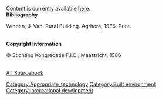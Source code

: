 Content is currently available [http://www.cd3wd.com/cd3wd_40/JF/434/25-672.pdf here]. <br> '''Bibliography''' 

Winden, J. Van. Rural Building. Agritore, 1986. Print. 

<br> 

'''Copyright Information''' 

©&nbsp;Stichting Kongregatie F.I.C., Maastricht, 1986 

<br>

[[AT Sourcebook]]
[[Category:Appropriate_technology]]
[[Category:Built environment]]
[[Category:International development]]